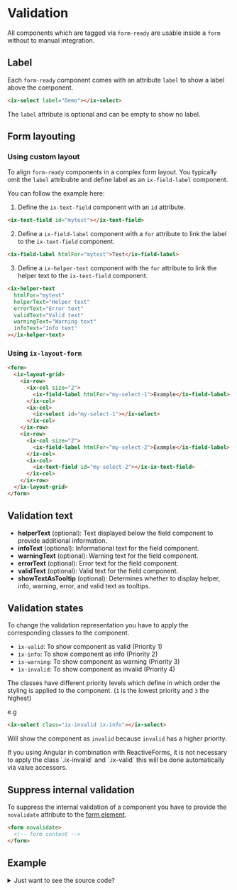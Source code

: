 
# Validation

All components which are tagged via `form-ready` are usable inside a `form` without to manual integration.

## Label

Each `form-ready` component comes with an attribute `label` to show a label above the component.

```html
<ix-select label="Demo"></ix-select>
```

The `label` attribute is optional and can be empty to show no label.

## Form layouting

### Using custom layout

To align `form-ready` components in a complex form layout. You typically omit the `label` attribubte and define label
as an `ix-field-label` component.

You can follow the example here:

1. Define the `ix-text-field` component with an `id` attribute.

```html
<ix-text-field id="mytest"></ix-text-field>
```

2. Define a `ix-field-label` component with a `for` attribute to link the label to the `ix-text-field` component.

```html
<ix-field-label htmlFor="mytest">Test</ix-field-label>
```

3. Define a `ix-helper-text` component with the `for` attribute to link the helper text to the `ix-text-field` component.

```html
<ix-helper-text
  htmlFor="mytest"
  helperText="Helper text"
  errorText="Error text"
  validText="Valid text"
  warningText="Warning text"
  infoText="Info text"
></ix-helper-text>
```

### Using `ix-layout-form`

```html
<form>
  <ix-layout-grid>
    <ix-row>
      <ix-col size="2">
        <ix-field-label htmlFor="my-select-1">Example</ix-field-label>
      </ix-col>
      <ix-col>
        <ix-select id="my-select-1"></ix-select>
      </ix-col>
    </ix-row>
    <ix-row>
      <ix-col size="2">
        <ix-field-label htmlFor="my-select-2">Example</ix-field-label>
      </ix-col>
      <ix-col>
        <ix-text-field id="my-select-2"></ix-ix-text-field>
      </ix-col>
    </ix-row>
  </ix-layout-grid>
</form>
```

## Validation text

- **helperText** (optional): Text displayed below the field component to provide additional information.
- **infoText** (optional): Informational text for the field component.
- **warningText** (optional): Warning text for the field component.
- **errorText** (optional): Error text for the field component.
- **validText** (optional): Valid text for the field component.
- **showTextAsTooltip** (optional): Determines whether to display helper, info, warning, error, and valid text as tooltips.

## Validation states

To change the validation representation you have to apply the corresponding classes to the component.

- `ix-valid`: To show component as valid (Priority 1)
- `ix-info`: To show component as info (Priority 2)
- `ix-warning`: To show component as warning (Priority 3)
- `ix-invalid`: To show component as invalid (Priority 4)

The classes have different priority levels which define in which order the styling is applied to the component. (`1` is the lowest priority and `3` the highest)

e.g

```html
<ix-select class="ix-invalid ix-info"></ix-select>
```

Will show the component as `invalid` because `invalid` has a higher priority.

<Admonition type="tip" icon="💡" title="Did you using Angular?">
  If you using Angular in combination with ReactiveForms, it is not necessary to apply the class `.ix-invalid` and `.ix-valid` this will be done automatically via value accessors.
</Admonition>

## Suppress internal validation

To suppress the internal validation of a component you have to provide the `novalidate` attribute to the [form element](https://developer.mozilla.org/en-US/docs/Web/HTML/Element/form#novalidate).

```html
<form novalidate>
  <!-- form content -->
</form>
```

## Example

<Tabs>
  <TabItem value="angular" label="Angular" default>
    <details>
      <summary>Just want to see the source code?</summary>

      <SourceCodePreview framework="angular" name="form-validation" examplesByName/>
    </details>
    <StackblitzEmbedded exampleName="form-validation" height="800px" framework="angular" />
  </TabItem>
  <TabItem value="react" label="React">
    <Admonition type="tip" icon="💡" title="Just an example">
      Using `react-form-hook` is just an example to demonstrate how validation could be done
      within react. You can use any other validation library or write your own validation logic.
    </Admonition>

    <details>
      <summary>Just want to see the source code?</summary>

      <SourceCodePreview framework="react" name="form-validation" examplesByName/>
    </details>
    <StackblitzEmbedded exampleName="form-validation" height="800px" framework="react" />
  </TabItem>
  <TabItem value="vue" label="Vue">
  <Admonition type="tip" icon="💡" title="Just an example">
      Using `@vuelidate/core` is just an example to demonstrate how validation could be done
      within vue. You can use any other validation library or write your own validation logic.
    </Admonition>

    <details>
      <summary>Just want to see the source code?</summary>

      <SourceCodePreview framework="vue" name="form-validation" examplesByName/>
    </details>
    <StackblitzEmbedded exampleName="form-validation" height="800px" framework="vue" />

  </TabItem>
</Tabs>
